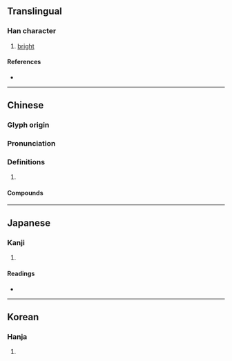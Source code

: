 {{also|颎}}
{{character info/new}}
==Translingual==

===Han character===
{{Han char|rn=86|rad=火|as=11|sn=15|four=21886|canj=PFMBC,XPFMB|ids=⿰⿱匕火頁}}

# [[bright]]

====References====
* {{Han ref|kx=0681.090|dkj=19361|dj=1093.010|hdz=74370.010|uh=71B2|ud=29106|bh=E662|bd=58978}}

----

==Chinese==
{{zh-forms|s=颎}}

===Glyph origin===
{{Han etym}}
{{Han compound|火|頃|c1=s|c2=p|t1=fire|ls=psc}}

===Pronunciation===
{{zh-pron
|m=jiǒng
|c=gwing2
|mc=y
|oc=y
|cat=
}}

===Definitions===
{{zh-hanzi}}

# {{rfdef|zh}}

====Compounds====
{{zh-der|熲熲}}

----

==Japanese==

===Kanji===
{{ja-kanji|grade=|rs=火11}}

# {{defn|lang=ja|sort=火11}}

====Readings====
* {{ja-readings|on=[[けい]] (kei), [[きょう]] (kyō)|kun=[[ひがり]] (higari)}}

----

==Korean==

===Hanja===
{{ko-hanja|hangeul=경|eumhun=|rv=gyeong|mr=kyŏng|y=kyeng}}

# {{defn|lang=ko|sort=火11}}